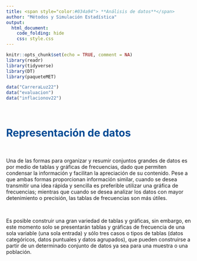 ```yaml
---
title: <span style="color:#034a94"> **Análisis de datos**</span>
author: "Métodos y Simulación Estadística"
output:
  html_document:
    code_folding: hide
    css: style.css
---
```


```r
knitr::opts_chunk$set(echo = TRUE, comment = NA)
library(readr)
library(tidyverse)
library(DT)
library(paqueteMET)

data("CarreraLuz22")
data("evaluacion")
data("inflacionov22")
```

</br>

# <span style="color:#034a94">**Representación de datos**</span> 

</br>

Una de las formas para organizar y resumir conjuntos grandes de datos es por medio de tablas y gráficas de frecuencias, dado que permiten condensar la información y facilitan la apreciación de su contenido. Pese a que ambas formas proporcionan información similar, cuando se desea transmitir una idea rápida y sencilla es preferible utilizar una gráfica de frecuencias; mientras que cuando se desea analizar los datos con mayor detenimiento o precisión, las tablas de frecuencias son más útiles.

</br>

Es posible construir una gran variedad de tablas y gráficas, sin embargo, en este momento solo se presentarán tablas y gráficas de frecuencia de una sola variable (una sola entrada) y sólo tres casos o tipos de tablas (datos categóricos, datos puntuales y datos agrupados), que pueden construirse a partir de un determinado conjunto de datos ya sea para una muestra o una población.








